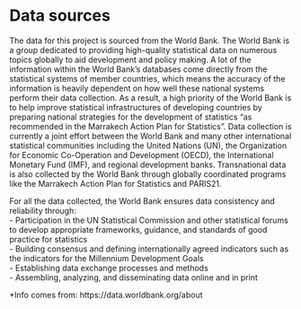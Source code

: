 # Data sources

The data for this project is sourced from the World Bank. The World Bank is a group dedicated to providing high-quality statistical data on numerous topics globally to aid development and policy making. A lot of the information within the World Bank’s databases come directly from the statistical systems of member countries, which means the accuracy of the information is heavily dependent on how well these national systems perform their data collection. As a result, a high priority of the World Bank is to help improve statistical infrastructures of developing countries by preparing national strategies for the development of statistics “as recommended in the Marrakech Action Plan for Statistics”. Data collection is currently a joint effort between the World Bank and many other international statistical communities including the United Nations (UN), the Organization for Economic Co-Operation and Development (OECD), the International Monetary Fund (IMF), and regional development banks. Transnational data is also collected by the World Bank through globally coordinated programs like the Marrakech Action Plan for Statistics and PARIS21.  

For all the data collected, the World Bank ensures data consistency and reliability through:  
  -	Participation in the UN Statistical Commission and other statistical forums to develop      appropriate frameworks, guidance, and standards of good practice for statistics  
  -	Building consensus and defining internationally agreed indicators such as the indicators for the Millennium Development Goals  
  -	Establishing data exchange processes and methods  
  -	Assembling, analyzing, and disseminating data online and in print  
  
*Info comes from: https://data.worldbank.org/about
